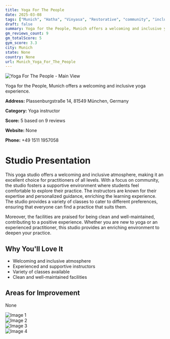```yaml
---
title: Yoga For The People
date: 2025-03-08
tags: ["Munich", "Hatha", "Vinyasa", "Restorative", "community", "inclusive", "Munich"]  
draft: false
summary: Yoga for the People, Munich offers a welcoming and inclusive yoga experience.
gm_reviews_count: 9
gm_totalScore: 5
gym_score: 3.3
city: Munich
state: None
country: None
url: Munich_Yoga_For_The_People
---
```


<div className="aspect-[16/9] relative my-8">
  <img 
    src="https://lh5.googleusercontent.com/p/AF1QipO0kswhCui43dGnvZKqHa0VO95yGorVuYdxKfoI=w1920-h1080-k-no"
    alt="Yoga For The People - Main View"
    className="object-cover absolute inset-0 w-full h-full rounded-lg"
  />
</div>

Yoga for the People, Munich offers a welcoming and inclusive yoga experience.

**Address:** Plassenburgstraße 14, 81549 München, Germany

**Category:** Yoga instructor

**Score:** 5 based on 9 reviews

**Website:** None

**Phone:** +49 1511 1957058

# Studio Presentation

This yoga studio offers a welcoming and inclusive atmosphere, making it an excellent choice for practitioners of all levels. With a focus on community, the studio fosters a supportive environment where students feel comfortable to explore their practice. The instructors are known for their expertise and personalized guidance, enriching the learning experience. The studio provides a variety of classes to cater to different preferences, ensuring that everyone can find a practice that suits them.

Moreover, the facilities are praised for being clean and well-maintained, contributing to a positive experience. Whether you are new to yoga or an experienced practitioner, this studio provides an enriching environment to deepen your practice.

## Why You'll Love It

- Welcoming and inclusive atmosphere
- Experienced and supportive instructors
- Variety of classes available
- Clean and well-maintained facilities

## Areas for Improvement

None

<div className="grid grid-cols-1 xl:grid-cols-2 gap-4 my-8">
<div className="aspect-[4/3] relative"><img src="https://lh5.googleusercontent.com/p/AF1QipPbuiiiy17EhrCzpBHgDog_WMLB7VGJf6DyjGuj=w1920-h1080-k-no" alt="Image 1" className="object-cover absolute inset-0 w-full h-full rounded-lg" /></div>
<div className="aspect-[4/3] relative"><img src="https://lh5.googleusercontent.com/p/AF1QipO74cAv0mJfFGsUHWTysS2uMqAipk3rt4IlUCOI=w1920-h1080-k-no" alt="Image 2" className="object-cover absolute inset-0 w-full h-full rounded-lg" /></div>
<div className="aspect-[4/3] relative"><img src="https://lh5.googleusercontent.com/p/AF1QipO1Mv7vkd-IgIohjpZQQYT64XQVsO5rpeTgFJNJ=w1920-h1080-k-no" alt="Image 3" className="object-cover absolute inset-0 w-full h-full rounded-lg" /></div>
<div className="aspect-[4/3] relative"><img src="https://lh5.googleusercontent.com/p/AF1QipOgJBzAiRrEiYTmUb0CFqA0NUgpYxv-RCmtIR-o=w1920-h1080-k-no" alt="Image 4" className="object-cover absolute inset-0 w-full h-full rounded-lg" /></div>
</div>